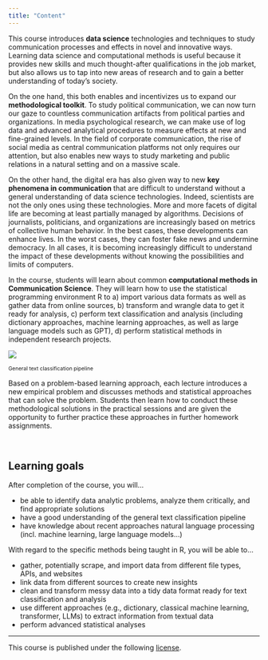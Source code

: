 ```yaml
---
title: "Content"
---
```





This course introduces **data science** technologies and techniques to study communication processes and effects in novel and innovative ways. Learning data science and computational methods is useful because it provides new skills and much thought-after qualifications in the job market, but also allows us to tap into new areas of research and to gain a better understanding of today’s society. 

On the one hand, this both enables and incentivizes us to expand our **methodological toolkit**. To study political communication, we can now turn our gaze to countless communication artifacts from political parties and organizations. In media psychological research, we can make use of log data and advanced analytical procedures to measure effects at new and fine-grained levels. In the field of corporate communication, the rise of social media as central communication platforms not only requires our attention, but also enables new ways to study marketing and public relations in a natural setting and on a massive scale.

On the other hand, the digital era has also given way to new **key phenomena in communication** that are difficult to understand without a general understanding of data science technologies. Indeed, scientists are not the only ones using these technologies. More and more facets of digital life are becoming at least partially managed by algorithms. Decisions of journalists, politicians, and organizations are increasingly based on metrics of collective human behavior. In the best cases, these developments can enhance lives. In the worst cases, they can foster fake news and undermine democracy. In all cases, it is becoming increasingly difficult to understand the impact of these developments without knowing the possibilities and limits of computers.

In the course, students will learn about common **computational methods in Communication Science**. They will learn how to use the statistical programming environment R to a) import various data formats as well as gather data from online sources, b) transform and wrangle data to get it ready for analysis, c) perform text classification and analysis (including dictionary approaches, machine learning approaches, as well as large language models such as GPT), d) perform statistical methods in independent research projects.

<img src="slides/img/text_analysis_fundamentals/Slide1.png"/>

<span style="font-size:0.75em;">General text classification pipeline</span>

Based on a problem-based learning approach, each lecture introduces a new empirical problem and discusses methods and statistical approaches that can solve the problem. Students then learn how to conduct these methodological solutions in the practical sessions and are given the opportunity to further practice these approaches in further homework assignments. 

<br>

## Learning goals

After completion of the course, you will...

-   be able to identify data analytic problems, analyze them critically, and find appropriate solutions
-   have a good understanding of the general text classification pipeline 
-   have knowledge about recent approaches natural language processing (incl. machine learning, large language models...)

With regard to the specific methods being taught in R, you will be able to...

-   gather, potentially scrape, and import data from different file types, APIs, and websites
-   link data from different sources to create new insights
-   clean and transform messy data into a tidy data format ready for text classification and analysis
-   use different approaches (e.g., dictionary, classical machine learning, transformer, LLMs) to extract information from textual data
-   perform advanced statistical analyses

<hr>

<p style = "margin-left: auto; margin-right: 0;">
This course is published under the following [license](https://github.com/masurp/VU_CADC/blob/main/LICENSE.md). 
</p>
